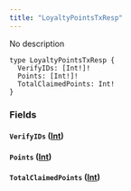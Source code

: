 ```yaml
---
title: "LoyaltyPointsTxResp"
---
```


No description

```
type LoyaltyPointsTxResp {
  VerifyIDs: [Int!]!
  Points: [Int!]!
  TotalClaimedPoints: Int!
}

```

### Fields[](#fields "Direct link to heading")

#### `VerifyIDs` ([Int](/developer/graphql-api/references/scalars/int))[](#verifyids-int "Direct link to heading")

#### `Points` ([Int](/developer/graphql-api/references/scalars/int))[](#points-int "Direct link to heading")

#### `TotalClaimedPoints` ([Int](/developer/graphql-api/references/scalars/int))[](#totalclaimedpoints-int "Direct link to heading")